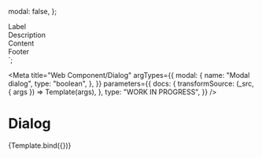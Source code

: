 <!-- @license CC0-1.0 -->


  modal: false,
};

  <div slot="label">Label</div>
  <div slot="description">Description</div>
  <div slot="content">Content</div>
  <div slot="footer">Footer</div>
</utrecht-dialog>`;

<Meta
  title="Web Component/Dialog"
  argTypes={{
    modal: {
      name: "Modal dialog",
      type: "boolean",
    },
  }}
  parameters={{
    docs: {
      transformSource: (_src, { args }) => Template(args),
    },
    type: "WORK IN PROGRESS",
  }}
/>

# Dialog

<Canvas>
  <Story
    name="Dialog"
    args={{
      ...defaultArgs,
    }}
  >
    {Template.bind({})}
  </Story>
</Canvas>

<ArgsTable story="Dialog" />
